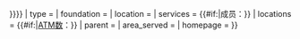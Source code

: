 {{Infobox company 
| name     = {{{name|<includeonly>{{PAGENAMEBASE}}</includeonly>}}}
| logo     = {{{logo|}}}
| alt     = {{{alt|}}}
| logo_size = {{{image size|{{{image_size|{{{imagesize|}}}}}}}}}
| type             = {{{service_type|}}}
| foundation       = {{{foundation|}}}{{{established|}}}
| location         = {{{location|}}}
| services         = {{#if:{{{members|}}}|成员：{{{members|}}}}}
| locations        = {{#if:{{{atm|}}}|[[自動櫃員機|ATM数]]：{{{atm|}}}}}
| parent           = {{{owner|}}}{{{parent|}}}
| area_served      = {{{area|}}}
| homepage         = {{{website|}}}
}}<noinclude>
{{documentation}}
<!-- place category and language links on the /doc sub-page, not here -->
</noinclude>